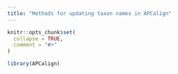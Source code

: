 ```yaml
---
title: "Methods for updating taxon names in APCalign"
---
```


```r
knitr::opts_chunk$set(
  collapse = TRUE,
  comment = "#>"
)
```

```r
library(APCalign)

```
